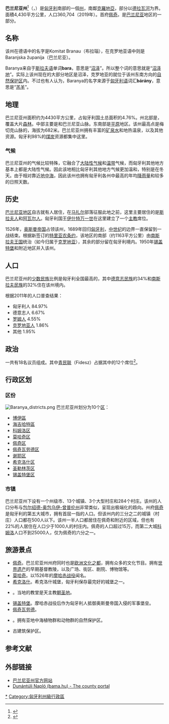 {{noteTA
|1=zh-cn:佩奇;zh-tw:貝赤;
}}
{{Infobox settlement
| name = 巴兰尼亚州
| settlement_type = [[匈牙利州份|州]]
| image_skyline = {{nowrap|[[File:Orrfue_panorama.jpg|249px]]<br/>[[File:Pecs_Tettye_03.jpg|132px]][[File:Kisújbánya.JPG|117px]]<br/>}}
| image_flag = FLAG-Baranya-megye.svg
| flag_size = 115px
| image_shield = BlasonHU-baranya.svg
| shield_size = 65px
| image_map = HU county Baranya.svg
| subdivision_type = [[世界政區索引|國家]]
| subdivision_name = {{flag|Hungary}}
| subdivision_type1 = [[匈牙利规划统计区|规划统计区]]
| subdivision_name1 = {{le|南外多瑙|Southern Transdanubia}}
| seat_type = 首府
| seat = [[佩奇|佩奇]]
| area_total_km2 = 4429.59
| population_as_of  = 2011
| population_total = 386441
| population_density_km2  = auto
| website = {{URL|http://baranya.hu/}}
}}

'''巴兰尼亚州'''<ref>{{Cite web|title=世界地名翻译大辞典|url=https://mall.cnki.net/reference/ref_search.aspx?bid=R200807101&inputText=Baranya|access-date=2021-11-01|work=mall.cnki.net|archive-date=2021-11-01|archive-url=https://web.archive.org/web/20211101020745/https://mall.cnki.net/reference/ref_search.aspx?bid=R200807101&inputText=Baranya}}</ref>（{{lang-hu|Baranya megye}}，{{IPA-hu|ˈbɒrɒɲɒ ˈmɛɟɛ|pron}}）是[[匈牙利|匈牙利]]南部的一個[[匈牙利州份|州]]，南鄰[[克羅地亞|克羅地亞]]，部分以[[德拉瓦河_(多瑙河)|德拉瓦河]]为界。面積4,430平方公里，人口360,704（2019年）。首府[[佩奇|佩奇]]。是[[巴兰尼亚|巴兰尼亚]]地区的一部分。

==名称==

该州在德语中的名字是Komitat Branau（布拉瑙），在克罗地亚语中则是Baranjska županija（巴兰尼亚）。

Baranya来自于[[斯拉夫语|斯拉夫语]]单词'''bara'''，意思是“[[沼泽|沼泽]]”。所以整个词的意思就是“[[沼泽地|沼泽地]]”。实际上该州现在的大部分地区是沼泽，克罗地亚的{{link-en|Kopački Rit|Kopački Rit}}就位于该州东南方向的[[自然保护区|自然保护区]]内。不过也有人认为，Baranya的名字来源于[[匈牙利语|匈牙利语]]词汇'''bárány'''，意思是“[[羔羊|羔羊]]”。

==地理==

巴兰尼亚州面积约为4430平方公里，占匈牙利国土总面积的4.76%。州北部是{{link-en|梅切克山脉|Mecsek}}，覆盖大片[[森林|森林]]。中部主要是{{link-en|维拉尼山脉|Villány Mountains}}和巴兰尼亚山脉。东南部是[[平原|平原]]地区。该州最高点是梅切克山脉的{{link-en|岑戈山|Zengő}}，海拔为682米。巴兰尼亚州拥有丰富的[[矿泉水|矿泉水]]和地热温泉，以及其他资源。匈牙利98%的[[煤炭|煤炭]]资源都集中这里。

=== 气候 ===
巴兰尼亚州的气候比较特殊，它融合了[[大陆性气候|大陆性气候]]和[[温带|温带]]气候，而匈牙利其他地方基本上都是大陆性气候。因此该地相比匈牙利其他地方气候更加温和，特别是在冬天。由于相对靠近[[地中海|地中海]]，因此该州也拥有匈牙利各州中最高的年均[[降雨量|降雨量]]和较多的日照天数。

==历史==

[[巴兰尼亚|巴兰尼亚地区]]自古就有人居住，在[[马扎尔人|马扎尔]]部落征服此地之前，这里主要居住的是[[斯拉夫人|斯拉夫人]]和[[阿瓦尔人|阿瓦尔人]]。匈牙利国王[[伊什特万一世|伊什特万一世]]在这里建立了一个[[主教|主教]]席位。

1526年，[[奥斯曼帝国|奥斯曼帝国]]占领该州，1689年回归[[匈牙利王国_(1526年－1867年)|匈牙利]]，[[中世纪|中世纪]]的边界一直保留到一战结束。根据新签订的[[特里亚农条约|特里亚农条约]]，该地区的南部（约1163平方公里）由[[南斯拉夫王国|南斯拉夫王国]]统治（如今归属于[[克罗地亚|克罗地亚]]），其余的部分留在匈牙利境内。1950年[[錫蓋特堡|锡盖特堡]]和附近地区并入该州。

==人口==

巴兰尼亚州的[[少数民族|少数民族]]比例是匈牙利全国最高的，其中[[德意志人|德意志民族]]的34%和[[南斯拉夫人|南斯拉夫民族]]的32%住在该州境内。

根据2011年的人口普查结果：
* 匈牙利人 84.97%
* 德意志人 6.67%
* [[罗姆人|罗姆人]] 4.55%
* [[克罗地亚人|克罗地亚人]] 1.86%
* 其他 1.95%

==政治==

{{link-en|巴兰尼亚州议会|Baranya County Council}}一共有18名议员组成。其中[[青年民主主义者联盟－匈牙利公民联盟|青民联]]（Fidesz）占据其中的12个席位<ref>{{Cite web|title=Közgyűlési tagok|url=http://www.baranya.hu/koezgyulesi-tagok|access-date=2021-05-22|website=www.baranya.hu|language=hu|archive-date=2021-12-05|archive-url=https://web.archive.org/web/20211205090639/http://www.baranya.hu/koezgyulesi-tagok}}</ref>。

== 行政区划 ==
=== 区份 ===
[[File:Baranya_districts.png|thumb]]
巴兰尼亚州划分为10个[[匈牙利区份|区]]：
* [[博伊區|博伊區]]
* [[海吉哈特區|海吉哈特區]]
* [[科姆洛区|科姆洛区]]
* [[莫哈奇区|莫哈奇区]]
* [[佩奇区|佩奇区]]
* [[佩奇瓦劳德区|佩奇瓦劳德区]]
* [[谢耶区|谢耶区]]
* [[希克洛什区|希克洛什区]]
* [[圣勒林茨区|圣勒林茨区]]
* [[锡盖特堡区|锡盖特堡区]]

=== 市镇 ===
巴兰尼亚州下设有一个州级市、13个城镇、3个大型村庄和284个村庄。该州的人口分布与[[包尔绍德-奥包乌伊-曾普伦州|包尔绍德-奥包乌伊-曾普伦州]]非常类似，呈现出极端化的趋向。州府[[佩奇|佩奇]]是匈牙利的第五大城市，拥有首屈一指的人口。但该州内的三分之二的城镇（村庄）人口都在500人以下。该州一半人口都居住在佩奇和附近的区域，但也有22%的人居住在人口少于1000人的村庄内。佩奇的人口超过15万，而第二大城[[科姆洛|科姆洛]]人口不到25000人，仅为佩奇的六分之一。

==旅游景点==

* [[佩奇|佩奇]]。巴兰尼亚州州府同时也是[[欧洲文化之都|欧洲文化之都]]，拥有众多的文化节目。拥有[[世界遗产|世界遗产]]的早期基督教陵，以及广场、街区、剧院、博物馆等。
* [[莫哈奇|莫哈奇]]。以1526年的[[第一次摩哈赤战役|摩哈赤战役]]闻名。
* [[希克洛什|希克洛什]]。希克洛什城堡，匈牙利保存最完好的城堡之一。
* {{link-hu|Máriagyűd|Máriagyűd}}。当地的教堂是天主教[[朝圣地|朝圣地]]。
* [[錫蓋特堡|锡盖特堡]]。摩哈赤战役后作为匈牙利人抵御奥斯曼帝国入侵的军事堡垒。
* [[佩奇瓦勞德|佩奇瓦劳德]]。
* {{link-hu|Zselic|Zselic}}。拥有亚地中海植物群和动物群的自然保护区。
* {{link-hu|东梅切克山脉|Kelet-Mecsek}}古建筑保护区。

== 参考文献 ==
{{Reflist}}

==外部链接==
* [https://www.baranya.hu/ 巴兰尼亚州官方网站] {{Wayback|url=https://www.baranya.hu/ |date=20220621084305 }} {{hu}}
* [http://www.bama.hu Dunántúli Napló (bama.hu) - The county portal] {{Wayback|url=http://www.bama.hu/ |date=20220620233108 }}

{{巴兰尼亚州}}
{{匈牙利州份}}

{{coord|46|04|06|N|18|12|19|E|display=title}}
{{Authority control}}
[[Category:巴兰尼亚州|*]]
[[Category:匈牙利州級行政區|Category:匈牙利州級行政區]]